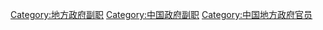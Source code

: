 [[Category:地方政府副职|Category:地方政府副职]]
[[Category:中国政府副职|Category:中国政府副职]]
[[Category:中国地方政府官员|Category:中国地方政府官员]]